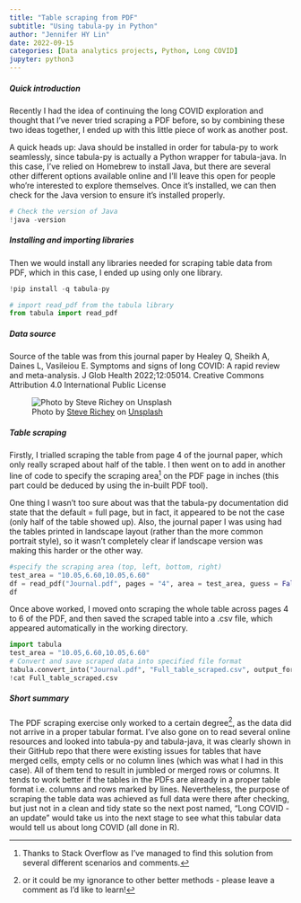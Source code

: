 ```yaml
---
title: "Table scraping from PDF"
subtitle: "Using tabula-py in Python"
author: "Jennifer HY Lin"
date: 2022-09-15
categories: [Data analytics projects, Python, Long COVID]
jupyter: python3
---
```


##### **Quick introduction**

Recently I had the idea of continuing the long COVID exploration and thought that I've never tried scraping a PDF before, so by combining these two ideas together, I ended up with this little piece of work as another post.

A quick heads up: Java should be installed in order for tabula-py to work seamlessly, since tabula-py is actually a Python wrapper for tabula-java. In this case, I've relied on Homebrew to install Java, but there are several other different options available online and I'll leave this open for people who're interested to explore themselves. Once it's installed, we can then check for the Java version to ensure it's installed properly.

```python
# Check the version of Java
!java -version
```

##### **Installing and importing libraries**

Then we would install any libraries needed for scraping table data from PDF, which in this case, I ended up using only one library.

```python
!pip install -q tabula-py
```

```python
# import read_pdf from the tabula library
from tabula import read_pdf
```

##### **Data source**

Source of the table was from this journal paper by Healey Q, Sheikh A, Daines L, Vasileiou E. Symptoms and signs of long COVID: A rapid review and meta-analysis. J Glob Health 2022;12:05014. Creative Commons Attribution 4.0 International Public License

![Photo by <a href="https://unsplash.com/@steverichey?utm_source=unsplash&utm_medium=referral&utm_content=creditCopyText">Steve Richey</a> on <a href="https://unsplash.com/s/photos/data-table?utm_source=unsplash&utm_medium=referral&utm_content=creditCopyText">Unsplash</a>](Table.jpg)

##### **Table scraping**

Firstly, I trialled scraping the table from page 4 of the journal paper, which only really scraped about half of the table. I then went on to add in another line of code to specify the scraping area[^1] on the PDF page in inches (this part could be deduced by using the in-built PDF tool).

[^1]: Thanks to Stack Overflow as I've managed to find this solution from several different scenarios and comments.

One thing I wasn't too sure about was that the tabula-py documentation did state that the default = full page, but in fact, it appeared to be not the case (only half of the table showed up). Also, the journal paper I was using had the tables printed in landscape layout (rather than the more common portrait style), so it wasn't completely clear if landscape version was making this harder or the other way.

```python
#specify the scraping area (top, left, bottom, right)
test_area = "10.05,6.60,10.05,6.60" 
df = read_pdf("Journal.pdf", pages = "4", area = test_area, guess = False, stream = True, pandas_options={'header':None})
df
```

Once above worked, I moved onto scraping the whole table across pages 4 to 6 of the PDF, and then saved the scraped table into a .csv file, which appeared automatically in the working directory.

```python
import tabula
test_area = "10.05,6.60,10.05,6.60"
# Convert and save scraped data into specified file format
tabula.convert_into("Journal.pdf", "Full_table_scraped.csv", output_format = "csv", pages = "4-6", area = test_area, guess = False, stream = True)
!cat Full_table_scraped.csv
```

##### **Short summary**

The PDF scraping exercise only worked to a certain degree[^2], as the data did not arrive in a proper tabular format. I've also gone on to read several online resources and looked into tabula-py and tabula-java, it was clearly shown in their GitHub repo that there were existing issues for tables that have merged cells, empty cells or no column lines (which was what I had in this case). All of them tend to result in jumbled or merged rows or columns. It tends to work better if the tables in the PDFs are already in a proper table format i.e. columns and rows marked by lines. Nevertheless, the purpose of scraping the table data was achieved as full data were there after checking, but just not in a clean and tidy state so the next post named, "Long COVID - an update" would take us into the next stage to see what this tabular data would tell us about long COVID (all done in R).

[^2]: or it could be my ignorance to other better methods - please leave a comment as I'd like to learn!
